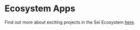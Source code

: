 
# Ecosystem Apps

Find out more about exciting projects in the Sei Ecosystem [here](https://www.sei.io/ecosystem).